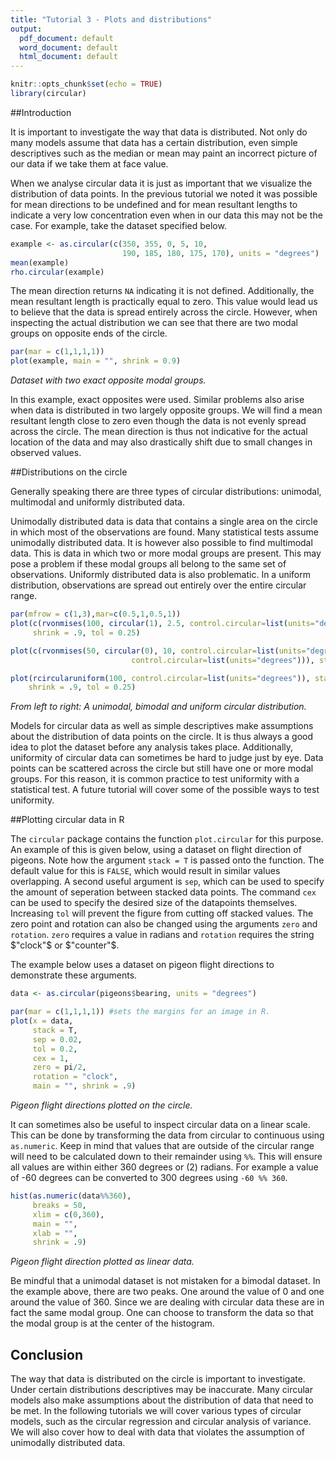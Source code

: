```yaml
---
title: "Tutorial 3 - Plots and distributions"
output:
  pdf_document: default
  word_document: default
  html_document: default
---
```


```r
knitr::opts_chunk$set(echo = TRUE)
library(circular)
```

##Introduction

It is important to investigate the way that data is distributed. Not only do many models assume that data has a certain distribution, even simple descriptives such as the median or mean may paint an incorrect picture of our data if we take them at face value. 

When we analyse circular data it is just as important that we visualize the distribution of data points. In the previous tutorial we noted it was possible for mean directions to be undefined and for mean resultant lengths to indicate a very low concentration even when in our data this may not be the case. For example, take the dataset specified below. 

```r
example <- as.circular(c(350, 355, 0, 5, 10, 
                         190, 185, 180, 175, 170), units = "degrees")
mean(example)
rho.circular(example)
```

The mean direction returns `NA` indicating it is not defined. Additionally, the mean resultant length is practically equal to zero. This value would lead us to believe that the data is spread entirely across the circle. However, when inspecting the actual distribution we can see that there are two modal groups on opposite ends of the circle.

```r
par(mar = c(1,1,1,1))
plot(example, main = "", shrink = 0.9)
```

*Dataset with two exact opposite modal groups.*

In this example, exact opposites were used. Similar problems also arise when data is distributed in two largely opposite groups. We will find a mean resultant length close to zero even though the data is not evenly spread across the circle. The mean direction is thus not indicative for the actual location of the data and may also drastically shift due to small changes in observed values.

##Distributions on the circle

Generally speaking there are three types of circular distributions: unimodal, multimodal and uniformly distributed data. 

Unimodally distributed data is data that contains a single area on the circle in which most of the observations are found. Many statistical tests assume unimodally distributed data. It is however also possible to find multimodal data. This is data in which two or more modal groups are present. This may pose a problem if these modal groups all belong to the same set of observations. Uniformly distributed data is also problematic. In a uniform distribution, observations are spread out entirely over the entire circular range.

```r
par(mfrow = c(1,3),mar=c(0.5,1,0.5,1))
plot(c(rvonmises(100, circular(1), 2.5, control.circular=list(units="degrees")), circular(4)), stack = T,
     shrink = .9, tol = 0.25)

plot(c(rvonmises(50, circular(0), 10, control.circular=list(units="degrees")),rvonmises(50, circular(2), 10, 
                           control.circular=list(units="degrees"))), stack = T, shrink = .9, tol = 0.25)

plot(rcircularuniform(100, control.circular=list(units="degrees")), stack = T,
    shrink = .9, tol = 0.25)
```

*From left to right: A unimodal, bimodal and uniform circular distribution.*

Models for circular data as well as simple descriptives make assumptions about the distribution of data points on the circle. It is thus always a good idea to plot the dataset before any analysis takes place. Additionally, uniformity of circular data can sometimes be hard to judge just by eye. Data points can be scattered across the circle but still have one or more modal groups. For this reason, it is common practice to test uniformity with a statistical test. A future tutorial will cover some of the possible ways to test uniformity.


##Plotting circular data in R

The `circular` package contains the function `plot.circular` for this purpose. An example of this is given below, using a dataset on flight direction of pigeons. Note how the argument `stack = T` is passed onto the function. The default value for this is `FALSE`, which would result in similar values overlapping. A second useful argument is `sep`, which can be used to specify the amount of seperation between stacked data points. The command `cex` can be used to specify the desired size of the datapoints themselves. Increasing `tol` will prevent the figure from cutting off stacked values. The zero point and rotation can also be changed using the arguments `zero` and `rotation`. `zero` requires a value in radians and `rotation` requires the string $"clock"$ or $"counter"$. 

The example below uses a dataset on pigeon flight directions to demonstrate these arguments.
\
```r
data <- as.circular(pigeons$bearing, units = "degrees")

par(mar = c(1,1,1,1)) #sets the margins for an image in R.
plot(x = data, 
     stack = T,
     sep = 0.02,
     tol = 0.2,
     cex = 1,
     zero = pi/2,
     rotation = "clock",
     main = "", shrink = .9)
```

*Pigeon flight directions plotted on the circle.*

It can sometimes also be useful to inspect circular data on a linear scale. This can be done by transforming the data from circular to continuous using `as.numeric`. Keep in mind that values that are outside of the circular range will need to be calculated down to their remainder using `%%`. This will ensure all values are within either 360 degrees or \(2\pi\) radians. For example a value of -60 degrees can be converted to 300 degrees using `-60 %% 360`.
\
```r
hist(as.numeric(data%%360),
     breaks = 50,
     xlim = c(0,360),
     main = "",
     xlab = "",
     shrink = .9)
```

*Pigeon flight direction plotted as linear data.*

Be mindful that a unimodal dataset is not mistaken for a bimodal dataset. In the example above, there are two peaks. One around the value of 0 and one around the value of 360. Since we are dealing with circular data these are in fact the same modal group. One can choose to transform the data so that the modal group is at the center of the histogram.

## Conclusion

The way that data is distributed on the circle is important to investigate. Under certain distributions descriptives may be inaccurate. Many circular models also make assumptions about the distribution of data that need to be met. In the following tutorials we will cover various types of circular models, such as the circular regression and circular analysis of variance. We will also cover how to deal with data that violates the assumption of unimodally distributed data.

